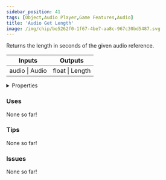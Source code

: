 ```yaml
---
sidebar_position: 41
tags: [Object,Audio Player,Game Features,Audio]
title: 'Audio Get Length'
image: /img/chip/be5262f0-1f67-4be7-aa8c-967c30bd5487.svg
---
```


Returns the length in seconds of the given audio reference.



<IChip uuid="be5262f0-1f67-4be7-aa8c-967c30bd5487"/>

<table><thead><tr><th>Inputs</th><th>Outputs</th></tr></thead><tbody><tr><td>audio | Audio</td><td>float | Length</td></tr></tbody></table>

<details>
  <summary>Properties</summary>
  <div>
    <div>
    <table>
      <tbody>
        <tr>
          <td>Is beta required?</td>
          <td>No</td>
        </tr>
        <tr>
          <td>Is chip a trolling risk?</td>
          <td>No</td>
        </tr>
        <tr>
          <td>Is chip a role assignment risk?</td>
          <td>No</td>
        </tr>
        <tr>
          <td>Chip UUID</td>
          <td>be5262f0-1f67-4be7-aa8c-967c30bd5487</td>
        </tr>
        <tr>
          <td>Room availability</td>
          <td>Available everywhere</td>
        </tr>
      </tbody>
    </table>
    </div>
  </div>
</details>

### Uses

None so far!

### Tips

None so far!

### Issues

None so far!